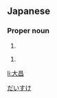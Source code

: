 ==Japanese==
{{ja-kanjitab|ひろ|まさ}}

===Proper noun===
{{ja-pos|proper|だいすけ}}

# {{given name|male|lang=ja}}

[[Category:Japanese male given names|だいすけ]]

{{ja-pos|proper|ひろまさ}}

# {{given name|male|lang=ja|sort=ひろまさ}}

[[li:大昌]]